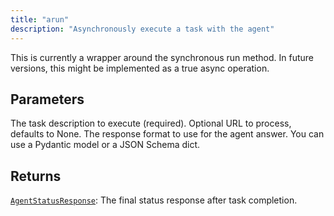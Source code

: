 ```yaml
---
title: "arun"
description: "Asynchronously execute a task with the agent"
---
```




This is currently a wrapper around the synchronous run method.
In future versions, this might be implemented as a true async operation.



## Parameters

<ParamField path="task" type="str" required>
  The task description to execute (required).
</ParamField>

<ParamField path="url" type="str | None">
  Optional URL to process, defaults to None.
</ParamField>

<ParamField path="response_format" type="type[pydantic.main.BaseModel] | None">
  The response format to use for the agent answer. You can use a Pydantic model or a JSON Schema dict.
</ParamField>

## Returns

[`AgentStatusResponse`](../misc/agentstatusresponse): The final status response after task completion.
